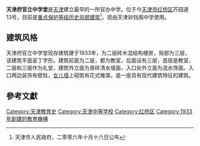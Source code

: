 {{天津历史风貌建筑 |
省区市 = 天津市 |
名称 = 天津府官立中学堂 |
图片 = |
编号 = |
等级 = 重点保护|
时代 = 1933年|
所在 = [[天津市|天津市]][[红桥区|红桥区]] |
公布 = 2006年10月16日|
}}

'''天津府官立中学堂'''是[[天津|天津]]建立最早的一所官办中学。位于今[[天津市|天津市]][[红桥区|红桥区]]芥园道13号，目前是[[天津历史风貌建筑|重点保护等级历史风貌建筑]]<ref>天津市人民政府，二零零六年十月十六日公布</ref>。现由天津铃铛阁中学使用。

== 建筑风格 ==
天津府官立中学堂现存建筑建于1933年，为二层砖木混结构楼房，局部为三层，该建筑平面呈丁字形。建筑前面为二层，都为教室，后面设有三层，首层是教室，二层和三层作为礼堂，建筑外立面为青砖清水墙面，入口处外立面为混水饰面。入口两边装饰有壁柱，[[女儿墙|女儿墙]]上砌筑有花式雉堞，是一座具有现代建筑特征的建筑。

==參考文獻==
<div class="references-small">
<references />
</div>

{{天津近代历史文化专题}}
[[Category:天津教育史|Category:天津教育史]]
[[Category:天津中等学校|Category:天津中等学校]]
[[Category:红桥区|Category:红桥区]]
[[Category:1933年創建的教育機構|Category:1933年創建的教育機構]]